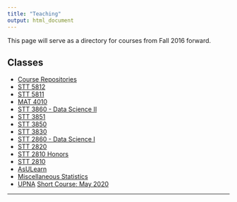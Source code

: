 ```yaml
---
title: "Teaching"
output: html_document
---
```


<i class="glyphicon glyphicon-star"></i> This page will serve as a directory for courses from Fall 2016 forward. <i class="glyphicon glyphicon-thumbs-up"></i>


## Classes

* [Course Repositories](https://github.com/STAT-ATA-ASU)
* [STT 5812](https://stat-ata-asu.github.io/STT5812CourseRepo/)
* [STT 5811](https://stat-ata-asu.github.io/STT5811ClassRepo/)
* [MAT 4010](https://stat-ata-asu.github.io/MAT4010CourseRepo/)
* [STT 3860 - Data Science II](https://StatisticalModeling.github.io/DataScience_2/)
* [STT 3851](https://stat-ata-asu.github.io/STT3851ClassRepo/)
* [STT 3850](https://alanarnholt.github.io/STT3850/)
* [STT 3830](https://stat-ata-asu.github.io/STT3830ClassRepo/)
* [STT 2860 - Data Science I](https://stat-ata-asu.github.io/DataScience_1/)
* [STT 2820](https://stat-ata-asu.github.io/STT2820/)
* [STT 2810 Honors](https://stat-ata-asu.github.io/STT2810HonorsClassRepo/)
* [STT 2810](https://stat-ata-asu.github.io/STT2810ClassRepo/)
* [AsULearn](https://asulearn.appstate.edu/)
* [Miscellaneous Statistics](https://alanarnholt.github.io/GeneralStatistics/)
* [UPNA](http://www.unavarra.es/home) [Short Course: May 2020](https://stat-ata-asu.github.io/UPNA-Short_Course_2020/)


* * *